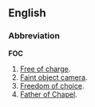 ==English==
===Abbreviation===
'''FOC'''

#[[Free of charge]].
#[[Faint object camera]].
#[[Freedom of choice]].
#[[Father of Chapel]].